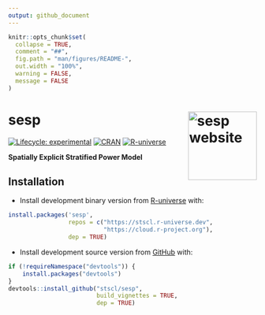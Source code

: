 ```yaml
---
output: github_document
---
```


<!-- README.md is generated from README.Rmd. Please edit that file -->

```r
knitr::opts_chunk$set(
  collapse = TRUE,
  comment = "##",
  fig.path = "man/figures/README-",
  out.width = "100%",
  warning = FALSE,
  message = FALSE
)
```

# sesp <a href="https://stscl.github.io/sesp/"><img src="man/figures/logo.png" align="right" height="139" alt="sesp website" /></a>

<!-- badges: start -->
[![Lifecycle: experimental](https://img.shields.io/badge/lifecycle-experimental-cyan.svg)](https://lifecycle.r-lib.org/articles/stages.html#experimental)
[![CRAN](https://www.r-pkg.org/badges/version/sesp)](https://CRAN.R-project.org/package=sesp)
[![R-universe](https://stscl.r-universe.dev/badges/sesp?color=cyan)](https://stscl.r-universe.dev/sesp)
<!-- badges: end -->

**Spatially Explicit Stratified Power Model**

## Installation

<!-- - Install from [CRAN](https://CRAN.R-project.org/package=sesp) with: -->

<!-- ``` r -->
<!-- install.packages("sesp") -->
<!-- ``` -->

- Install development binary version from [R-universe](https://stscl.r-universe.dev/sesp) with:

``` r
install.packages('sesp',
                 repos = c("https://stscl.r-universe.dev",
                           "https://cloud.r-project.org"),
                 dep = TRUE)
```

- Install development source version from [GitHub](https://github.com/stscl/sesp) with:

```r
if (!requireNamespace("devtools")) {
    install.packages("devtools")
}
devtools::install_github("stscl/sesp",
                         build_vignettes = TRUE,
                         dep = TRUE)
```

